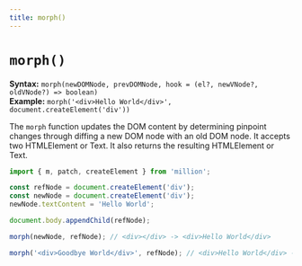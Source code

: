 ```yaml
---
title: morph()
---
```


# `morph()`

**Syntax:** `morph(newDOMNode, prevDOMNode, hook = (el?, newVNode?, oldVNode?) => boolean)`\
**Example:** `morph('<div>Hello World</div>', document.createElement('div'))`

The `morph` function updates the DOM content by determining pinpoint changes through diffing a new DOM node with an old DOM node. It accepts two HTMLElement or Text. It also returns the resulting HTMLElement or Text.

```js
import { m, patch, createElement } from 'million';

const refNode = document.createElement('div');
const newNode = document.createElement('div');
newNode.textContent = 'Hello World';

document.body.appendChild(refNode);

morph(newNode, refNode); // <div></div> -> <div>Hello World</div>

morph('<div>Goodbye World</div>', refNode); // <div>Hello World</div> -> <div>Goodbye World</div>
```
